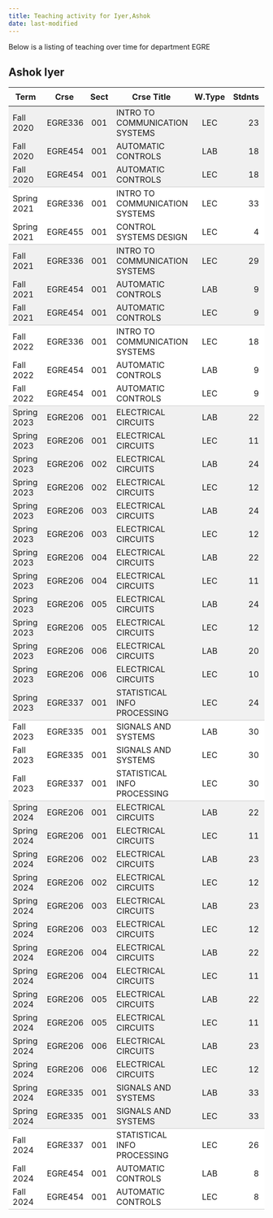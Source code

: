 ```yaml
---
title: Teaching activity for Iyer,Ashok
date: last-modified
---
```


Below is a listing of teaching over time for department EGRE


## Ashok Iyer

<style type="text/css">
#T_7533e table {
  width: 100%;
  border-collapse: collapse;
}
#T_7533e th {
  text-align: center;
  padding: 8px;
}
#T_7533e td:nth-child(1) {
  padding-right: 10px;
  text-align: left;
}
#T_7533e td:nth-child(2) {
  padding-right: 5px;
  text-align: left;
}
#T_7533e  td:nth-child(4) {
  padding-right: 5px;
  text-align: left;
}
#T_7533e td:nth-child(3) {
  text-align: center;
}
#T_7533e  td:nth-child(5) {
  text-align: center;
}
#T_7533e td:nth-child(6) {
  text-align: right;
}
#T_7533e  td:nth-child(7) {
  text-align: right;
}
#T_7533e_row0_col0, #T_7533e_row0_col1, #T_7533e_row0_col2, #T_7533e_row0_col3, #T_7533e_row0_col4, #T_7533e_row0_col5, #T_7533e_row0_col6, #T_7533e_row1_col0, #T_7533e_row1_col1, #T_7533e_row1_col2, #T_7533e_row1_col3, #T_7533e_row1_col4, #T_7533e_row1_col5, #T_7533e_row1_col6, #T_7533e_row5_col0, #T_7533e_row5_col1, #T_7533e_row5_col2, #T_7533e_row5_col3, #T_7533e_row5_col4, #T_7533e_row5_col5, #T_7533e_row5_col6, #T_7533e_row6_col0, #T_7533e_row6_col1, #T_7533e_row6_col2, #T_7533e_row6_col3, #T_7533e_row6_col4, #T_7533e_row6_col5, #T_7533e_row6_col6, #T_7533e_row11_col0, #T_7533e_row11_col1, #T_7533e_row11_col2, #T_7533e_row11_col3, #T_7533e_row11_col4, #T_7533e_row11_col5, #T_7533e_row11_col6, #T_7533e_row12_col0, #T_7533e_row12_col1, #T_7533e_row12_col2, #T_7533e_row12_col3, #T_7533e_row12_col4, #T_7533e_row12_col5, #T_7533e_row12_col6, #T_7533e_row13_col0, #T_7533e_row13_col1, #T_7533e_row13_col2, #T_7533e_row13_col3, #T_7533e_row13_col4, #T_7533e_row13_col5, #T_7533e_row13_col6, #T_7533e_row14_col0, #T_7533e_row14_col1, #T_7533e_row14_col2, #T_7533e_row14_col3, #T_7533e_row14_col4, #T_7533e_row14_col5, #T_7533e_row14_col6, #T_7533e_row15_col0, #T_7533e_row15_col1, #T_7533e_row15_col2, #T_7533e_row15_col3, #T_7533e_row15_col4, #T_7533e_row15_col5, #T_7533e_row15_col6, #T_7533e_row16_col0, #T_7533e_row16_col1, #T_7533e_row16_col2, #T_7533e_row16_col3, #T_7533e_row16_col4, #T_7533e_row16_col5, #T_7533e_row16_col6, #T_7533e_row17_col0, #T_7533e_row17_col1, #T_7533e_row17_col2, #T_7533e_row17_col3, #T_7533e_row17_col4, #T_7533e_row17_col5, #T_7533e_row17_col6, #T_7533e_row18_col0, #T_7533e_row18_col1, #T_7533e_row18_col2, #T_7533e_row18_col3, #T_7533e_row18_col4, #T_7533e_row18_col5, #T_7533e_row18_col6, #T_7533e_row19_col0, #T_7533e_row19_col1, #T_7533e_row19_col2, #T_7533e_row19_col3, #T_7533e_row19_col4, #T_7533e_row19_col5, #T_7533e_row19_col6, #T_7533e_row20_col0, #T_7533e_row20_col1, #T_7533e_row20_col2, #T_7533e_row20_col3, #T_7533e_row20_col4, #T_7533e_row20_col5, #T_7533e_row20_col6, #T_7533e_row21_col0, #T_7533e_row21_col1, #T_7533e_row21_col2, #T_7533e_row21_col3, #T_7533e_row21_col4, #T_7533e_row21_col5, #T_7533e_row21_col6, #T_7533e_row22_col0, #T_7533e_row22_col1, #T_7533e_row22_col2, #T_7533e_row22_col3, #T_7533e_row22_col4, #T_7533e_row22_col5, #T_7533e_row22_col6, #T_7533e_row27_col0, #T_7533e_row27_col1, #T_7533e_row27_col2, #T_7533e_row27_col3, #T_7533e_row27_col4, #T_7533e_row27_col5, #T_7533e_row27_col6, #T_7533e_row28_col0, #T_7533e_row28_col1, #T_7533e_row28_col2, #T_7533e_row28_col3, #T_7533e_row28_col4, #T_7533e_row28_col5, #T_7533e_row28_col6, #T_7533e_row29_col0, #T_7533e_row29_col1, #T_7533e_row29_col2, #T_7533e_row29_col3, #T_7533e_row29_col4, #T_7533e_row29_col5, #T_7533e_row29_col6, #T_7533e_row30_col0, #T_7533e_row30_col1, #T_7533e_row30_col2, #T_7533e_row30_col3, #T_7533e_row30_col4, #T_7533e_row30_col5, #T_7533e_row30_col6, #T_7533e_row31_col0, #T_7533e_row31_col1, #T_7533e_row31_col2, #T_7533e_row31_col3, #T_7533e_row31_col4, #T_7533e_row31_col5, #T_7533e_row31_col6, #T_7533e_row32_col0, #T_7533e_row32_col1, #T_7533e_row32_col2, #T_7533e_row32_col3, #T_7533e_row32_col4, #T_7533e_row32_col5, #T_7533e_row32_col6, #T_7533e_row33_col0, #T_7533e_row33_col1, #T_7533e_row33_col2, #T_7533e_row33_col3, #T_7533e_row33_col4, #T_7533e_row33_col5, #T_7533e_row33_col6, #T_7533e_row34_col0, #T_7533e_row34_col1, #T_7533e_row34_col2, #T_7533e_row34_col3, #T_7533e_row34_col4, #T_7533e_row34_col5, #T_7533e_row34_col6, #T_7533e_row35_col0, #T_7533e_row35_col1, #T_7533e_row35_col2, #T_7533e_row35_col3, #T_7533e_row35_col4, #T_7533e_row35_col5, #T_7533e_row35_col6, #T_7533e_row36_col0, #T_7533e_row36_col1, #T_7533e_row36_col2, #T_7533e_row36_col3, #T_7533e_row36_col4, #T_7533e_row36_col5, #T_7533e_row36_col6, #T_7533e_row37_col0, #T_7533e_row37_col1, #T_7533e_row37_col2, #T_7533e_row37_col3, #T_7533e_row37_col4, #T_7533e_row37_col5, #T_7533e_row37_col6, #T_7533e_row38_col0, #T_7533e_row38_col1, #T_7533e_row38_col2, #T_7533e_row38_col3, #T_7533e_row38_col4, #T_7533e_row38_col5, #T_7533e_row38_col6, #T_7533e_row39_col0, #T_7533e_row39_col1, #T_7533e_row39_col2, #T_7533e_row39_col3, #T_7533e_row39_col4, #T_7533e_row39_col5, #T_7533e_row39_col6 {
  background-color: #f0f0f0;
  border-bottom: none;
}
#T_7533e_row2_col0, #T_7533e_row2_col1, #T_7533e_row2_col2, #T_7533e_row2_col3, #T_7533e_row2_col4, #T_7533e_row2_col5, #T_7533e_row2_col6, #T_7533e_row7_col0, #T_7533e_row7_col1, #T_7533e_row7_col2, #T_7533e_row7_col3, #T_7533e_row7_col4, #T_7533e_row7_col5, #T_7533e_row7_col6, #T_7533e_row23_col0, #T_7533e_row23_col1, #T_7533e_row23_col2, #T_7533e_row23_col3, #T_7533e_row23_col4, #T_7533e_row23_col5, #T_7533e_row23_col6, #T_7533e_row40_col0, #T_7533e_row40_col1, #T_7533e_row40_col2, #T_7533e_row40_col3, #T_7533e_row40_col4, #T_7533e_row40_col5, #T_7533e_row40_col6 {
  background-color: #f0f0f0;
  border-bottom: 1px solid #ccc;
}
#T_7533e_row3_col0, #T_7533e_row3_col1, #T_7533e_row3_col2, #T_7533e_row3_col3, #T_7533e_row3_col4, #T_7533e_row3_col5, #T_7533e_row3_col6, #T_7533e_row8_col0, #T_7533e_row8_col1, #T_7533e_row8_col2, #T_7533e_row8_col3, #T_7533e_row8_col4, #T_7533e_row8_col5, #T_7533e_row8_col6, #T_7533e_row9_col0, #T_7533e_row9_col1, #T_7533e_row9_col2, #T_7533e_row9_col3, #T_7533e_row9_col4, #T_7533e_row9_col5, #T_7533e_row9_col6, #T_7533e_row24_col0, #T_7533e_row24_col1, #T_7533e_row24_col2, #T_7533e_row24_col3, #T_7533e_row24_col4, #T_7533e_row24_col5, #T_7533e_row24_col6, #T_7533e_row25_col0, #T_7533e_row25_col1, #T_7533e_row25_col2, #T_7533e_row25_col3, #T_7533e_row25_col4, #T_7533e_row25_col5, #T_7533e_row25_col6, #T_7533e_row41_col0, #T_7533e_row41_col1, #T_7533e_row41_col2, #T_7533e_row41_col3, #T_7533e_row41_col4, #T_7533e_row41_col5, #T_7533e_row41_col6, #T_7533e_row42_col0, #T_7533e_row42_col1, #T_7533e_row42_col2, #T_7533e_row42_col3, #T_7533e_row42_col4, #T_7533e_row42_col5, #T_7533e_row42_col6 {
  background-color: #ffffff;
  border-bottom: none;
}
#T_7533e_row4_col0, #T_7533e_row4_col1, #T_7533e_row4_col2, #T_7533e_row4_col3, #T_7533e_row4_col4, #T_7533e_row4_col5, #T_7533e_row4_col6, #T_7533e_row10_col0, #T_7533e_row10_col1, #T_7533e_row10_col2, #T_7533e_row10_col3, #T_7533e_row10_col4, #T_7533e_row10_col5, #T_7533e_row10_col6, #T_7533e_row26_col0, #T_7533e_row26_col1, #T_7533e_row26_col2, #T_7533e_row26_col3, #T_7533e_row26_col4, #T_7533e_row26_col5, #T_7533e_row26_col6, #T_7533e_row43_col0, #T_7533e_row43_col1, #T_7533e_row43_col2, #T_7533e_row43_col3, #T_7533e_row43_col4, #T_7533e_row43_col5, #T_7533e_row43_col6 {
  background-color: #ffffff;
  border-bottom: 1px solid #ccc;
}
</style>
<table id="T_7533e">
  <thead>
    <tr>
      <th id="T_7533e_level0_col0" class="col_heading level0 col0" >Term</th>
      <th id="T_7533e_level0_col1" class="col_heading level0 col1" >Crse</th>
      <th id="T_7533e_level0_col2" class="col_heading level0 col2" >Sect</th>
      <th id="T_7533e_level0_col3" class="col_heading level0 col3" >Crse Title</th>
      <th id="T_7533e_level0_col4" class="col_heading level0 col4" >W.Type</th>
      <th id="T_7533e_level0_col5" class="col_heading level0 col5" >Stdnts</th>
      <th id="T_7533e_level0_col6" class="col_heading level0 col6" >Hours</th>
    </tr>
  </thead>
  <tbody>
    <tr>
      <td id="T_7533e_row0_col0" class="data row0 col0" >Fall 2020</td>
      <td id="T_7533e_row0_col1" class="data row0 col1" >EGRE336</td>
      <td id="T_7533e_row0_col2" class="data row0 col2" >001</td>
      <td id="T_7533e_row0_col3" class="data row0 col3" >INTRO TO COMMUNICATION SYSTEMS</td>
      <td id="T_7533e_row0_col4" class="data row0 col4" >LEC</td>
      <td id="T_7533e_row0_col5" class="data row0 col5" >23</td>
      <td id="T_7533e_row0_col6" class="data row0 col6" >69</td>
    </tr>
    <tr>
      <td id="T_7533e_row1_col0" class="data row1 col0" >Fall 2020</td>
      <td id="T_7533e_row1_col1" class="data row1 col1" >EGRE454</td>
      <td id="T_7533e_row1_col2" class="data row1 col2" >001</td>
      <td id="T_7533e_row1_col3" class="data row1 col3" >AUTOMATIC CONTROLS</td>
      <td id="T_7533e_row1_col4" class="data row1 col4" >LAB</td>
      <td id="T_7533e_row1_col5" class="data row1 col5" >18</td>
      <td id="T_7533e_row1_col6" class="data row1 col6" >36</td>
    </tr>
    <tr>
      <td id="T_7533e_row2_col0" class="data row2 col0" >Fall 2020</td>
      <td id="T_7533e_row2_col1" class="data row2 col1" >EGRE454</td>
      <td id="T_7533e_row2_col2" class="data row2 col2" >001</td>
      <td id="T_7533e_row2_col3" class="data row2 col3" >AUTOMATIC CONTROLS</td>
      <td id="T_7533e_row2_col4" class="data row2 col4" >LEC</td>
      <td id="T_7533e_row2_col5" class="data row2 col5" >18</td>
      <td id="T_7533e_row2_col6" class="data row2 col6" >36</td>
    </tr>
    <tr>
      <td id="T_7533e_row3_col0" class="data row3 col0" >Spring 2021</td>
      <td id="T_7533e_row3_col1" class="data row3 col1" >EGRE336</td>
      <td id="T_7533e_row3_col2" class="data row3 col2" >001</td>
      <td id="T_7533e_row3_col3" class="data row3 col3" >INTRO TO COMMUNICATION SYSTEMS</td>
      <td id="T_7533e_row3_col4" class="data row3 col4" >LEC</td>
      <td id="T_7533e_row3_col5" class="data row3 col5" >33</td>
      <td id="T_7533e_row3_col6" class="data row3 col6" >99</td>
    </tr>
    <tr>
      <td id="T_7533e_row4_col0" class="data row4 col0" >Spring 2021</td>
      <td id="T_7533e_row4_col1" class="data row4 col1" >EGRE455</td>
      <td id="T_7533e_row4_col2" class="data row4 col2" >001</td>
      <td id="T_7533e_row4_col3" class="data row4 col3" >CONTROL SYSTEMS DESIGN</td>
      <td id="T_7533e_row4_col4" class="data row4 col4" >LEC</td>
      <td id="T_7533e_row4_col5" class="data row4 col5" >4</td>
      <td id="T_7533e_row4_col6" class="data row4 col6" >12</td>
    </tr>
    <tr>
      <td id="T_7533e_row5_col0" class="data row5 col0" >Fall 2021</td>
      <td id="T_7533e_row5_col1" class="data row5 col1" >EGRE336</td>
      <td id="T_7533e_row5_col2" class="data row5 col2" >001</td>
      <td id="T_7533e_row5_col3" class="data row5 col3" >INTRO TO COMMUNICATION SYSTEMS</td>
      <td id="T_7533e_row5_col4" class="data row5 col4" >LEC</td>
      <td id="T_7533e_row5_col5" class="data row5 col5" >29</td>
      <td id="T_7533e_row5_col6" class="data row5 col6" >87</td>
    </tr>
    <tr>
      <td id="T_7533e_row6_col0" class="data row6 col0" >Fall 2021</td>
      <td id="T_7533e_row6_col1" class="data row6 col1" >EGRE454</td>
      <td id="T_7533e_row6_col2" class="data row6 col2" >001</td>
      <td id="T_7533e_row6_col3" class="data row6 col3" >AUTOMATIC CONTROLS</td>
      <td id="T_7533e_row6_col4" class="data row6 col4" >LAB</td>
      <td id="T_7533e_row6_col5" class="data row6 col5" >9</td>
      <td id="T_7533e_row6_col6" class="data row6 col6" >18</td>
    </tr>
    <tr>
      <td id="T_7533e_row7_col0" class="data row7 col0" >Fall 2021</td>
      <td id="T_7533e_row7_col1" class="data row7 col1" >EGRE454</td>
      <td id="T_7533e_row7_col2" class="data row7 col2" >001</td>
      <td id="T_7533e_row7_col3" class="data row7 col3" >AUTOMATIC CONTROLS</td>
      <td id="T_7533e_row7_col4" class="data row7 col4" >LEC</td>
      <td id="T_7533e_row7_col5" class="data row7 col5" >9</td>
      <td id="T_7533e_row7_col6" class="data row7 col6" >18</td>
    </tr>
    <tr>
      <td id="T_7533e_row8_col0" class="data row8 col0" >Fall 2022</td>
      <td id="T_7533e_row8_col1" class="data row8 col1" >EGRE336</td>
      <td id="T_7533e_row8_col2" class="data row8 col2" >001</td>
      <td id="T_7533e_row8_col3" class="data row8 col3" >INTRO TO COMMUNICATION SYSTEMS</td>
      <td id="T_7533e_row8_col4" class="data row8 col4" >LEC</td>
      <td id="T_7533e_row8_col5" class="data row8 col5" >18</td>
      <td id="T_7533e_row8_col6" class="data row8 col6" >54</td>
    </tr>
    <tr>
      <td id="T_7533e_row9_col0" class="data row9 col0" >Fall 2022</td>
      <td id="T_7533e_row9_col1" class="data row9 col1" >EGRE454</td>
      <td id="T_7533e_row9_col2" class="data row9 col2" >001</td>
      <td id="T_7533e_row9_col3" class="data row9 col3" >AUTOMATIC CONTROLS</td>
      <td id="T_7533e_row9_col4" class="data row9 col4" >LAB</td>
      <td id="T_7533e_row9_col5" class="data row9 col5" >9</td>
      <td id="T_7533e_row9_col6" class="data row9 col6" >18</td>
    </tr>
    <tr>
      <td id="T_7533e_row10_col0" class="data row10 col0" >Fall 2022</td>
      <td id="T_7533e_row10_col1" class="data row10 col1" >EGRE454</td>
      <td id="T_7533e_row10_col2" class="data row10 col2" >001</td>
      <td id="T_7533e_row10_col3" class="data row10 col3" >AUTOMATIC CONTROLS</td>
      <td id="T_7533e_row10_col4" class="data row10 col4" >LEC</td>
      <td id="T_7533e_row10_col5" class="data row10 col5" >9</td>
      <td id="T_7533e_row10_col6" class="data row10 col6" >18</td>
    </tr>
    <tr>
      <td id="T_7533e_row11_col0" class="data row11 col0" >Spring 2023</td>
      <td id="T_7533e_row11_col1" class="data row11 col1" >EGRE206</td>
      <td id="T_7533e_row11_col2" class="data row11 col2" >001</td>
      <td id="T_7533e_row11_col3" class="data row11 col3" >ELECTRICAL CIRCUITS</td>
      <td id="T_7533e_row11_col4" class="data row11 col4" >LAB</td>
      <td id="T_7533e_row11_col5" class="data row11 col5" >22</td>
      <td id="T_7533e_row11_col6" class="data row11 col6" >29</td>
    </tr>
    <tr>
      <td id="T_7533e_row12_col0" class="data row12 col0" >Spring 2023</td>
      <td id="T_7533e_row12_col1" class="data row12 col1" >EGRE206</td>
      <td id="T_7533e_row12_col2" class="data row12 col2" >001</td>
      <td id="T_7533e_row12_col3" class="data row12 col3" >ELECTRICAL CIRCUITS</td>
      <td id="T_7533e_row12_col4" class="data row12 col4" >LEC</td>
      <td id="T_7533e_row12_col5" class="data row12 col5" >11</td>
      <td id="T_7533e_row12_col6" class="data row12 col6" >15</td>
    </tr>
    <tr>
      <td id="T_7533e_row13_col0" class="data row13 col0" >Spring 2023</td>
      <td id="T_7533e_row13_col1" class="data row13 col1" >EGRE206</td>
      <td id="T_7533e_row13_col2" class="data row13 col2" >002</td>
      <td id="T_7533e_row13_col3" class="data row13 col3" >ELECTRICAL CIRCUITS</td>
      <td id="T_7533e_row13_col4" class="data row13 col4" >LAB</td>
      <td id="T_7533e_row13_col5" class="data row13 col5" >24</td>
      <td id="T_7533e_row13_col6" class="data row13 col6" >32</td>
    </tr>
    <tr>
      <td id="T_7533e_row14_col0" class="data row14 col0" >Spring 2023</td>
      <td id="T_7533e_row14_col1" class="data row14 col1" >EGRE206</td>
      <td id="T_7533e_row14_col2" class="data row14 col2" >002</td>
      <td id="T_7533e_row14_col3" class="data row14 col3" >ELECTRICAL CIRCUITS</td>
      <td id="T_7533e_row14_col4" class="data row14 col4" >LEC</td>
      <td id="T_7533e_row14_col5" class="data row14 col5" >12</td>
      <td id="T_7533e_row14_col6" class="data row14 col6" >16</td>
    </tr>
    <tr>
      <td id="T_7533e_row15_col0" class="data row15 col0" >Spring 2023</td>
      <td id="T_7533e_row15_col1" class="data row15 col1" >EGRE206</td>
      <td id="T_7533e_row15_col2" class="data row15 col2" >003</td>
      <td id="T_7533e_row15_col3" class="data row15 col3" >ELECTRICAL CIRCUITS</td>
      <td id="T_7533e_row15_col4" class="data row15 col4" >LAB</td>
      <td id="T_7533e_row15_col5" class="data row15 col5" >24</td>
      <td id="T_7533e_row15_col6" class="data row15 col6" >32</td>
    </tr>
    <tr>
      <td id="T_7533e_row16_col0" class="data row16 col0" >Spring 2023</td>
      <td id="T_7533e_row16_col1" class="data row16 col1" >EGRE206</td>
      <td id="T_7533e_row16_col2" class="data row16 col2" >003</td>
      <td id="T_7533e_row16_col3" class="data row16 col3" >ELECTRICAL CIRCUITS</td>
      <td id="T_7533e_row16_col4" class="data row16 col4" >LEC</td>
      <td id="T_7533e_row16_col5" class="data row16 col5" >12</td>
      <td id="T_7533e_row16_col6" class="data row16 col6" >16</td>
    </tr>
    <tr>
      <td id="T_7533e_row17_col0" class="data row17 col0" >Spring 2023</td>
      <td id="T_7533e_row17_col1" class="data row17 col1" >EGRE206</td>
      <td id="T_7533e_row17_col2" class="data row17 col2" >004</td>
      <td id="T_7533e_row17_col3" class="data row17 col3" >ELECTRICAL CIRCUITS</td>
      <td id="T_7533e_row17_col4" class="data row17 col4" >LAB</td>
      <td id="T_7533e_row17_col5" class="data row17 col5" >22</td>
      <td id="T_7533e_row17_col6" class="data row17 col6" >29</td>
    </tr>
    <tr>
      <td id="T_7533e_row18_col0" class="data row18 col0" >Spring 2023</td>
      <td id="T_7533e_row18_col1" class="data row18 col1" >EGRE206</td>
      <td id="T_7533e_row18_col2" class="data row18 col2" >004</td>
      <td id="T_7533e_row18_col3" class="data row18 col3" >ELECTRICAL CIRCUITS</td>
      <td id="T_7533e_row18_col4" class="data row18 col4" >LEC</td>
      <td id="T_7533e_row18_col5" class="data row18 col5" >11</td>
      <td id="T_7533e_row18_col6" class="data row18 col6" >15</td>
    </tr>
    <tr>
      <td id="T_7533e_row19_col0" class="data row19 col0" >Spring 2023</td>
      <td id="T_7533e_row19_col1" class="data row19 col1" >EGRE206</td>
      <td id="T_7533e_row19_col2" class="data row19 col2" >005</td>
      <td id="T_7533e_row19_col3" class="data row19 col3" >ELECTRICAL CIRCUITS</td>
      <td id="T_7533e_row19_col4" class="data row19 col4" >LAB</td>
      <td id="T_7533e_row19_col5" class="data row19 col5" >24</td>
      <td id="T_7533e_row19_col6" class="data row19 col6" >32</td>
    </tr>
    <tr>
      <td id="T_7533e_row20_col0" class="data row20 col0" >Spring 2023</td>
      <td id="T_7533e_row20_col1" class="data row20 col1" >EGRE206</td>
      <td id="T_7533e_row20_col2" class="data row20 col2" >005</td>
      <td id="T_7533e_row20_col3" class="data row20 col3" >ELECTRICAL CIRCUITS</td>
      <td id="T_7533e_row20_col4" class="data row20 col4" >LEC</td>
      <td id="T_7533e_row20_col5" class="data row20 col5" >12</td>
      <td id="T_7533e_row20_col6" class="data row20 col6" >16</td>
    </tr>
    <tr>
      <td id="T_7533e_row21_col0" class="data row21 col0" >Spring 2023</td>
      <td id="T_7533e_row21_col1" class="data row21 col1" >EGRE206</td>
      <td id="T_7533e_row21_col2" class="data row21 col2" >006</td>
      <td id="T_7533e_row21_col3" class="data row21 col3" >ELECTRICAL CIRCUITS</td>
      <td id="T_7533e_row21_col4" class="data row21 col4" >LAB</td>
      <td id="T_7533e_row21_col5" class="data row21 col5" >20</td>
      <td id="T_7533e_row21_col6" class="data row21 col6" >27</td>
    </tr>
    <tr>
      <td id="T_7533e_row22_col0" class="data row22 col0" >Spring 2023</td>
      <td id="T_7533e_row22_col1" class="data row22 col1" >EGRE206</td>
      <td id="T_7533e_row22_col2" class="data row22 col2" >006</td>
      <td id="T_7533e_row22_col3" class="data row22 col3" >ELECTRICAL CIRCUITS</td>
      <td id="T_7533e_row22_col4" class="data row22 col4" >LEC</td>
      <td id="T_7533e_row22_col5" class="data row22 col5" >10</td>
      <td id="T_7533e_row22_col6" class="data row22 col6" >13</td>
    </tr>
    <tr>
      <td id="T_7533e_row23_col0" class="data row23 col0" >Spring 2023</td>
      <td id="T_7533e_row23_col1" class="data row23 col1" >EGRE337</td>
      <td id="T_7533e_row23_col2" class="data row23 col2" >001</td>
      <td id="T_7533e_row23_col3" class="data row23 col3" >STATISTICAL INFO PROCESSING</td>
      <td id="T_7533e_row23_col4" class="data row23 col4" >LEC</td>
      <td id="T_7533e_row23_col5" class="data row23 col5" >24</td>
      <td id="T_7533e_row23_col6" class="data row23 col6" >72</td>
    </tr>
    <tr>
      <td id="T_7533e_row24_col0" class="data row24 col0" >Fall 2023</td>
      <td id="T_7533e_row24_col1" class="data row24 col1" >EGRE335</td>
      <td id="T_7533e_row24_col2" class="data row24 col2" >001</td>
      <td id="T_7533e_row24_col3" class="data row24 col3" >SIGNALS AND SYSTEMS</td>
      <td id="T_7533e_row24_col4" class="data row24 col4" >LAB</td>
      <td id="T_7533e_row24_col5" class="data row24 col5" >30</td>
      <td id="T_7533e_row24_col6" class="data row24 col6" >60</td>
    </tr>
    <tr>
      <td id="T_7533e_row25_col0" class="data row25 col0" >Fall 2023</td>
      <td id="T_7533e_row25_col1" class="data row25 col1" >EGRE335</td>
      <td id="T_7533e_row25_col2" class="data row25 col2" >001</td>
      <td id="T_7533e_row25_col3" class="data row25 col3" >SIGNALS AND SYSTEMS</td>
      <td id="T_7533e_row25_col4" class="data row25 col4" >LEC</td>
      <td id="T_7533e_row25_col5" class="data row25 col5" >30</td>
      <td id="T_7533e_row25_col6" class="data row25 col6" >60</td>
    </tr>
    <tr>
      <td id="T_7533e_row26_col0" class="data row26 col0" >Fall 2023</td>
      <td id="T_7533e_row26_col1" class="data row26 col1" >EGRE337</td>
      <td id="T_7533e_row26_col2" class="data row26 col2" >001</td>
      <td id="T_7533e_row26_col3" class="data row26 col3" >STATISTICAL INFO PROCESSING</td>
      <td id="T_7533e_row26_col4" class="data row26 col4" >LEC</td>
      <td id="T_7533e_row26_col5" class="data row26 col5" >30</td>
      <td id="T_7533e_row26_col6" class="data row26 col6" >90</td>
    </tr>
    <tr>
      <td id="T_7533e_row27_col0" class="data row27 col0" >Spring 2024</td>
      <td id="T_7533e_row27_col1" class="data row27 col1" >EGRE206</td>
      <td id="T_7533e_row27_col2" class="data row27 col2" >001</td>
      <td id="T_7533e_row27_col3" class="data row27 col3" >ELECTRICAL CIRCUITS</td>
      <td id="T_7533e_row27_col4" class="data row27 col4" >LAB</td>
      <td id="T_7533e_row27_col5" class="data row27 col5" >22</td>
      <td id="T_7533e_row27_col6" class="data row27 col6" >29</td>
    </tr>
    <tr>
      <td id="T_7533e_row28_col0" class="data row28 col0" >Spring 2024</td>
      <td id="T_7533e_row28_col1" class="data row28 col1" >EGRE206</td>
      <td id="T_7533e_row28_col2" class="data row28 col2" >001</td>
      <td id="T_7533e_row28_col3" class="data row28 col3" >ELECTRICAL CIRCUITS</td>
      <td id="T_7533e_row28_col4" class="data row28 col4" >LEC</td>
      <td id="T_7533e_row28_col5" class="data row28 col5" >11</td>
      <td id="T_7533e_row28_col6" class="data row28 col6" >15</td>
    </tr>
    <tr>
      <td id="T_7533e_row29_col0" class="data row29 col0" >Spring 2024</td>
      <td id="T_7533e_row29_col1" class="data row29 col1" >EGRE206</td>
      <td id="T_7533e_row29_col2" class="data row29 col2" >002</td>
      <td id="T_7533e_row29_col3" class="data row29 col3" >ELECTRICAL CIRCUITS</td>
      <td id="T_7533e_row29_col4" class="data row29 col4" >LAB</td>
      <td id="T_7533e_row29_col5" class="data row29 col5" >23</td>
      <td id="T_7533e_row29_col6" class="data row29 col6" >31</td>
    </tr>
    <tr>
      <td id="T_7533e_row30_col0" class="data row30 col0" >Spring 2024</td>
      <td id="T_7533e_row30_col1" class="data row30 col1" >EGRE206</td>
      <td id="T_7533e_row30_col2" class="data row30 col2" >002</td>
      <td id="T_7533e_row30_col3" class="data row30 col3" >ELECTRICAL CIRCUITS</td>
      <td id="T_7533e_row30_col4" class="data row30 col4" >LEC</td>
      <td id="T_7533e_row30_col5" class="data row30 col5" >12</td>
      <td id="T_7533e_row30_col6" class="data row30 col6" >15</td>
    </tr>
    <tr>
      <td id="T_7533e_row31_col0" class="data row31 col0" >Spring 2024</td>
      <td id="T_7533e_row31_col1" class="data row31 col1" >EGRE206</td>
      <td id="T_7533e_row31_col2" class="data row31 col2" >003</td>
      <td id="T_7533e_row31_col3" class="data row31 col3" >ELECTRICAL CIRCUITS</td>
      <td id="T_7533e_row31_col4" class="data row31 col4" >LAB</td>
      <td id="T_7533e_row31_col5" class="data row31 col5" >23</td>
      <td id="T_7533e_row31_col6" class="data row31 col6" >31</td>
    </tr>
    <tr>
      <td id="T_7533e_row32_col0" class="data row32 col0" >Spring 2024</td>
      <td id="T_7533e_row32_col1" class="data row32 col1" >EGRE206</td>
      <td id="T_7533e_row32_col2" class="data row32 col2" >003</td>
      <td id="T_7533e_row32_col3" class="data row32 col3" >ELECTRICAL CIRCUITS</td>
      <td id="T_7533e_row32_col4" class="data row32 col4" >LEC</td>
      <td id="T_7533e_row32_col5" class="data row32 col5" >12</td>
      <td id="T_7533e_row32_col6" class="data row32 col6" >15</td>
    </tr>
    <tr>
      <td id="T_7533e_row33_col0" class="data row33 col0" >Spring 2024</td>
      <td id="T_7533e_row33_col1" class="data row33 col1" >EGRE206</td>
      <td id="T_7533e_row33_col2" class="data row33 col2" >004</td>
      <td id="T_7533e_row33_col3" class="data row33 col3" >ELECTRICAL CIRCUITS</td>
      <td id="T_7533e_row33_col4" class="data row33 col4" >LAB</td>
      <td id="T_7533e_row33_col5" class="data row33 col5" >22</td>
      <td id="T_7533e_row33_col6" class="data row33 col6" >29</td>
    </tr>
    <tr>
      <td id="T_7533e_row34_col0" class="data row34 col0" >Spring 2024</td>
      <td id="T_7533e_row34_col1" class="data row34 col1" >EGRE206</td>
      <td id="T_7533e_row34_col2" class="data row34 col2" >004</td>
      <td id="T_7533e_row34_col3" class="data row34 col3" >ELECTRICAL CIRCUITS</td>
      <td id="T_7533e_row34_col4" class="data row34 col4" >LEC</td>
      <td id="T_7533e_row34_col5" class="data row34 col5" >11</td>
      <td id="T_7533e_row34_col6" class="data row34 col6" >15</td>
    </tr>
    <tr>
      <td id="T_7533e_row35_col0" class="data row35 col0" >Spring 2024</td>
      <td id="T_7533e_row35_col1" class="data row35 col1" >EGRE206</td>
      <td id="T_7533e_row35_col2" class="data row35 col2" >005</td>
      <td id="T_7533e_row35_col3" class="data row35 col3" >ELECTRICAL CIRCUITS</td>
      <td id="T_7533e_row35_col4" class="data row35 col4" >LAB</td>
      <td id="T_7533e_row35_col5" class="data row35 col5" >22</td>
      <td id="T_7533e_row35_col6" class="data row35 col6" >29</td>
    </tr>
    <tr>
      <td id="T_7533e_row36_col0" class="data row36 col0" >Spring 2024</td>
      <td id="T_7533e_row36_col1" class="data row36 col1" >EGRE206</td>
      <td id="T_7533e_row36_col2" class="data row36 col2" >005</td>
      <td id="T_7533e_row36_col3" class="data row36 col3" >ELECTRICAL CIRCUITS</td>
      <td id="T_7533e_row36_col4" class="data row36 col4" >LEC</td>
      <td id="T_7533e_row36_col5" class="data row36 col5" >11</td>
      <td id="T_7533e_row36_col6" class="data row36 col6" >15</td>
    </tr>
    <tr>
      <td id="T_7533e_row37_col0" class="data row37 col0" >Spring 2024</td>
      <td id="T_7533e_row37_col1" class="data row37 col1" >EGRE206</td>
      <td id="T_7533e_row37_col2" class="data row37 col2" >006</td>
      <td id="T_7533e_row37_col3" class="data row37 col3" >ELECTRICAL CIRCUITS</td>
      <td id="T_7533e_row37_col4" class="data row37 col4" >LAB</td>
      <td id="T_7533e_row37_col5" class="data row37 col5" >23</td>
      <td id="T_7533e_row37_col6" class="data row37 col6" >31</td>
    </tr>
    <tr>
      <td id="T_7533e_row38_col0" class="data row38 col0" >Spring 2024</td>
      <td id="T_7533e_row38_col1" class="data row38 col1" >EGRE206</td>
      <td id="T_7533e_row38_col2" class="data row38 col2" >006</td>
      <td id="T_7533e_row38_col3" class="data row38 col3" >ELECTRICAL CIRCUITS</td>
      <td id="T_7533e_row38_col4" class="data row38 col4" >LEC</td>
      <td id="T_7533e_row38_col5" class="data row38 col5" >12</td>
      <td id="T_7533e_row38_col6" class="data row38 col6" >15</td>
    </tr>
    <tr>
      <td id="T_7533e_row39_col0" class="data row39 col0" >Spring 2024</td>
      <td id="T_7533e_row39_col1" class="data row39 col1" >EGRE335</td>
      <td id="T_7533e_row39_col2" class="data row39 col2" >001</td>
      <td id="T_7533e_row39_col3" class="data row39 col3" >SIGNALS AND SYSTEMS</td>
      <td id="T_7533e_row39_col4" class="data row39 col4" >LAB</td>
      <td id="T_7533e_row39_col5" class="data row39 col5" >33</td>
      <td id="T_7533e_row39_col6" class="data row39 col6" >66</td>
    </tr>
    <tr>
      <td id="T_7533e_row40_col0" class="data row40 col0" >Spring 2024</td>
      <td id="T_7533e_row40_col1" class="data row40 col1" >EGRE335</td>
      <td id="T_7533e_row40_col2" class="data row40 col2" >001</td>
      <td id="T_7533e_row40_col3" class="data row40 col3" >SIGNALS AND SYSTEMS</td>
      <td id="T_7533e_row40_col4" class="data row40 col4" >LEC</td>
      <td id="T_7533e_row40_col5" class="data row40 col5" >33</td>
      <td id="T_7533e_row40_col6" class="data row40 col6" >66</td>
    </tr>
    <tr>
      <td id="T_7533e_row41_col0" class="data row41 col0" >Fall 2024</td>
      <td id="T_7533e_row41_col1" class="data row41 col1" >EGRE337</td>
      <td id="T_7533e_row41_col2" class="data row41 col2" >001</td>
      <td id="T_7533e_row41_col3" class="data row41 col3" >STATISTICAL INFO PROCESSING</td>
      <td id="T_7533e_row41_col4" class="data row41 col4" >LEC</td>
      <td id="T_7533e_row41_col5" class="data row41 col5" >26</td>
      <td id="T_7533e_row41_col6" class="data row41 col6" >78</td>
    </tr>
    <tr>
      <td id="T_7533e_row42_col0" class="data row42 col0" >Fall 2024</td>
      <td id="T_7533e_row42_col1" class="data row42 col1" >EGRE454</td>
      <td id="T_7533e_row42_col2" class="data row42 col2" >001</td>
      <td id="T_7533e_row42_col3" class="data row42 col3" >AUTOMATIC CONTROLS</td>
      <td id="T_7533e_row42_col4" class="data row42 col4" >LAB</td>
      <td id="T_7533e_row42_col5" class="data row42 col5" >8</td>
      <td id="T_7533e_row42_col6" class="data row42 col6" >16</td>
    </tr>
    <tr>
      <td id="T_7533e_row43_col0" class="data row43 col0" >Fall 2024</td>
      <td id="T_7533e_row43_col1" class="data row43 col1" >EGRE454</td>
      <td id="T_7533e_row43_col2" class="data row43 col2" >001</td>
      <td id="T_7533e_row43_col3" class="data row43 col3" >AUTOMATIC CONTROLS</td>
      <td id="T_7533e_row43_col4" class="data row43 col4" >LEC</td>
      <td id="T_7533e_row43_col5" class="data row43 col5" >8</td>
      <td id="T_7533e_row43_col6" class="data row43 col6" >16</td>
    </tr>
  </tbody>
</table>


